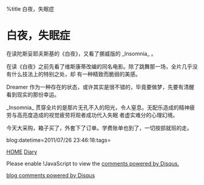 %title 白夜，失眠症


= 白夜，失眠症=

在读陀斯妥耶夫斯基的《白夜》，又看了挪威版的 _Insomnia_ 。

在读《白夜》之前先看了维斯康蒂改编的同名电影。除了跳舞那一场，全片几乎没有什么技法上的特别之处，却
有一种精致而脆弱的美感。 

Dreamer 作为一种存在的状态，或许其实是很不错的，毕竟要做梦，先要有清醒看到现实的那份幸运。

_Insomnia_ 贯穿全片的是那片无孔不入的阳光，令人窒息。无配乐造成的精神疲劳与高亮度造成的视觉疲劳将观者成功代入失眠
者虚实难分的心理幻境。

今天大采购，箱子买了，外套下了订单。学费账单也到了，一切按部就班的走。

blog:datetime=2011/07/26 23:46:18:tags=

[[../index|HOME]]   [[diary|Diary]]

<div id="disqus_thread"></div>
<script type="text/javascript" src="comment.js">
</script>
<noscript>Please enable !JavaScript to view the <a href="http://disqus.com/?ref_noscript">comments powered by Disqus.</a></noscript>
<a href="http://disqus.com" class="dsq-brlink">blog comments powered by <span class="logo-disqus">Disqus</span></a>
<script type="text/javascript" src="count.js">
</script>
